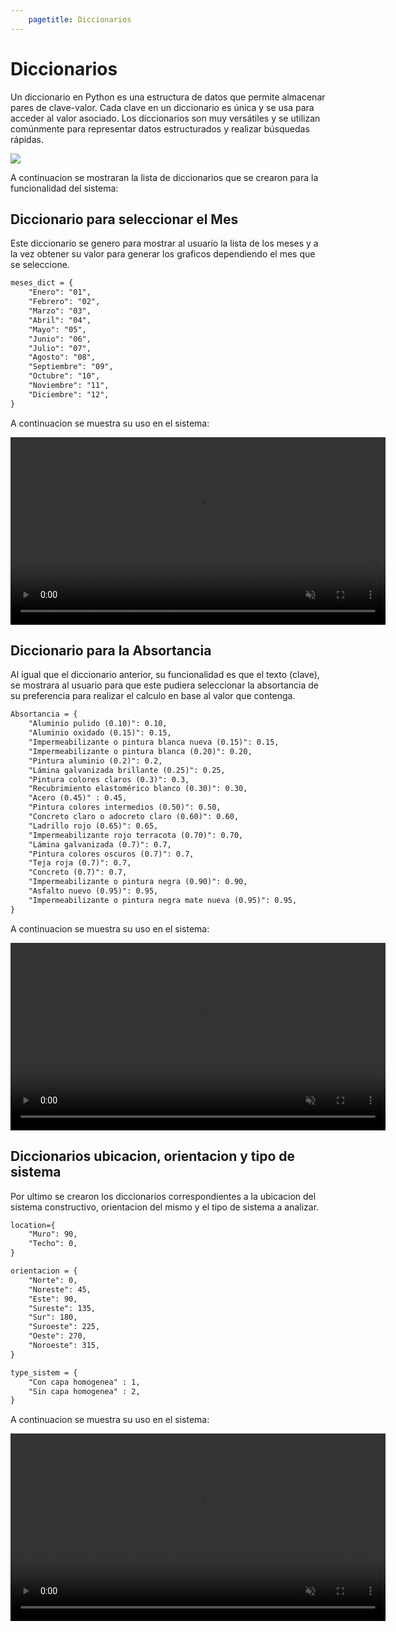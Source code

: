 ```yaml
---
    pagetitle: Diccionarios
---
```


# Diccionarios
Un diccionario en Python es una estructura de datos que permite almacenar pares de clave-valor. Cada clave en un diccionario es única y se usa para acceder al valor asociado. Los diccionarios son muy versátiles y se utilizan comúnmente para representar datos estructurados y realizar búsquedas rápidas.

![](/images/diccionarios.JPG){.ejedicci-image fig-alt="ejemplo de un diccionario"}

A continuacion se mostraran la lista de diccionarios que se crearon para la funcionalidad del sistema: 

## Diccionario para seleccionar el Mes
Este diccionario se genero para mostrar al usuario la lista de los meses y a la vez obtener su valor para generar los graficos dependiendo el mes que se seleccione.

````markdown
meses_dict = {
    "Enero": "01",
    "Febrero": "02",
    "Marzo": "03",
    "Abril": "04",
    "Mayo": "05",
    "Junio": "06",
    "Julio": "07",
    "Agosto": "08",
    "Septiembre": "09",       
    "Octubre": "10",
    "Noviembre": "11",
    "Diciembre": "12",
}
````
A continuacion se muestra su uso en el sistema: 

<video autoplay muted playsinline loop width='600px;'>
<source src="/images/mes.webm" type="video/webm"/>
</video>

## Diccionario para la Absortancia
Al igual que el diccionario anterior, su funcionalidad es que el texto (clave), se mostrara al usuario para que este pudiera seleccionar la absortancia de su preferencia para realizar el calculo en base al valor que contenga. 

````markdown
Absortancia = {
    "Aluminio pulido (0.10)": 0.10,
    "Aluminio oxidado (0.15)": 0.15,
    "Impermeabilizante o pintura blanca nueva (0.15)": 0.15,
    "Impermeabilizante o pintura blanca (0.20)": 0.20,
    "Pintura aluminio (0.2)": 0.2,
    "Lámina galvanizada brillante (0.25)": 0.25,
    "Pintura colores claros (0.3)": 0.3,
    "Recubrimiento elastomérico blanco (0.30)": 0.30,
    "Acero (0.45)" : 0.45,
    "Pintura colores intermedios (0.50)": 0.50,
    "Concreto claro o adocreto claro (0.60)": 0.60,
    "Ladrillo rojo (0.65)": 0.65,
    "Impermeabilizante rojo terracota (0.70)": 0.70,
    "Lámina galvanizada (0.7)": 0.7,
    "Pintura colores oscuros (0.7)": 0.7,
    "Teja roja (0.7)": 0.7,
    "Concreto (0.7)": 0.7,
    "Impermeabilizante o pintura negra (0.90)": 0.90,
    "Asfalto nuevo (0.95)": 0.95,
    "Impermeabilizante o pintura negra mate nueva (0.95)": 0.95,
}
````

A continuacion se muestra su uso en el sistema: 

<video autoplay muted playsinline loop width='600px;'>
<source src="/images/absor.webm" type="video/webm"/>
</video>


## Diccionarios ubicacion, orientacion y tipo de sistema
Por ultimo se crearon los diccionarios correspondientes a la ubicacion del sistema constructivo, orientacion del mismo y el tipo de sistema a analizar. 

````markdown
location={
    "Muro": 90,
    "Techo": 0,
}

orientacion = {
    "Norte": 0,
    "Noreste": 45,
    "Este": 90, 
    "Sureste": 135, 
    "Sur": 180,
    "Suroeste": 225, 
    "Oeste": 270, 
    "Noroeste": 315,
}

type_sistem = {
    "Con capa homogenea" : 1,
    "Sin capa homogenea" : 2,
}
````

A continuacion se muestra su uso en el sistema: 

<video autoplay muted playsinline loop width='600px;'>
<source src="/images/lotip.webm" type="video/webm"/>
</video>
